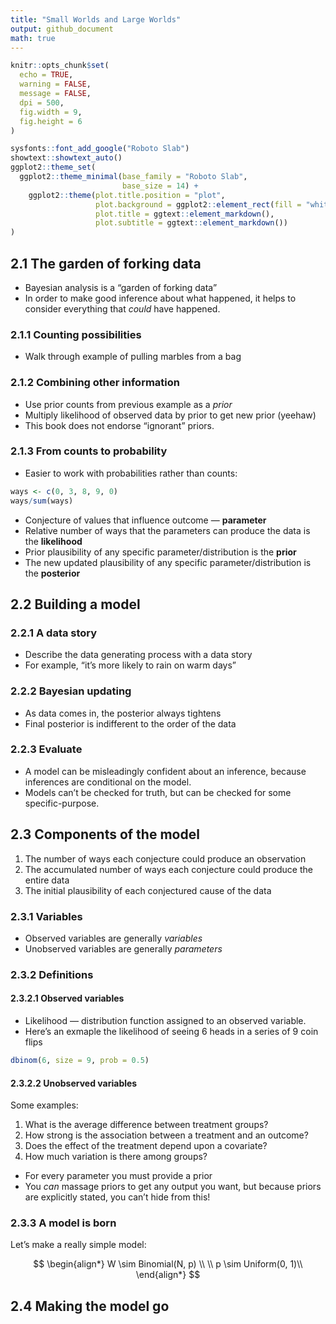 ```yaml
---
title: "Small Worlds and Large Worlds"
output: github_document
math: true
---
```


```r
knitr::opts_chunk$set(
  echo = TRUE,
  warning = FALSE,
  message = FALSE,
  dpi = 500,
  fig.width = 9,
  fig.height = 6
)

sysfonts::font_add_google("Roboto Slab")
showtext::showtext_auto()
ggplot2::theme_set(
  ggplot2::theme_minimal(base_family = "Roboto Slab", 
                         base_size = 14) +
    ggplot2::theme(plot.title.position = "plot",
                   plot.background = ggplot2::element_rect(fill = "white", color = "white"),
                   plot.title = ggtext::element_markdown(),
                   plot.subtitle = ggtext::element_markdown())
)
```

## 2.1 The garden of forking data

* Bayesian analysis is a "garden of forking data"
* In order to make good inference about what happened, it helps to consider everything that *could* have happened.

### 2.1.1 Counting possibilities

* Walk through example of pulling marbles from a bag

### 2.1.2 Combining other information

* Use prior counts from previous example as a *prior*
* Multiply likelihood of observed data by prior to get new prior (yeehaw)
* This book does not endorse "ignorant" priors.

### 2.1.3 From counts to probability

* Easier to work with probabilities rather than counts:

```r
ways <- c(0, 3, 8, 9, 0)
ways/sum(ways)
```

* Conjecture of values that influence outcome --- **parameter**
* Relative number of ways that the parameters can produce the data is the **likelihood**
* Prior plausibility of any specific parameter/distribution is the **prior**
* The new updated plausibility of any specific parameter/distribution is the **posterior**

## 2.2 Building a model

### 2.2.1 A data story

* Describe the data generating process with a data story
* For example, "it's more likely to rain on warm days"

### 2.2.2 Bayesian updating

* As data comes in, the posterior always tightens
* Final posterior is indifferent to the order of the data

### 2.2.3 Evaluate

* A model can be misleadingly confident about an inference, because inferences are conditional on the model.
* Models can't be checked for truth, but can be checked for some specific-purpose.

## 2.3 Components of the model

1. The number of ways each conjecture could produce an observation
2. The accumulated number of ways each conjecture could produce the entire data
3. The initial plausibility of each conjectured cause of the data

### 2.3.1 Variables

* Observed variables are generally *variables*
* Unobserved variables are generally *parameters*

### 2.3.2 Definitions

#### 2.3.2.1 Observed variables

* Likelihood --- distribution function assigned to an observed variable.
* Here's an exmaple the likelihood of seeing 6 heads in a series of 9 coin flips

```r
dbinom(6, size = 9, prob = 0.5)
```

#### 2.3.2.2 Unobserved variables

Some examples:

1. What is the average difference between treatment groups?
2. How strong is the association between a treatment and an outcome?
3. Does the effect of the treatment depend upon a covariate?
4. How much variation is there among groups?

* For every parameter you must provide a prior
* You *can* massage priors to get any output you want, but because priors are explicitly stated, you can't hide from this!

### 2.3.3 A model is born

Let's make a really simple model:

$$
\begin{align*}
W \sim Binomial(N, p) \\
\\
p \sim Uniform(0, 1)\\
\end{align*}
$$

## 2.4 Making the model go

